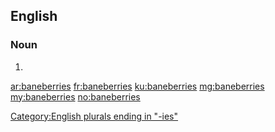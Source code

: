 ==English==

===Noun===
{{head|en}}

# {{plural of|baneberry}}

[[Category:English plurals ending in "-ies"]]

[[ar:baneberries]]
[[fr:baneberries]]
[[ku:baneberries]]
[[mg:baneberries]]
[[my:baneberries]]
[[no:baneberries]]